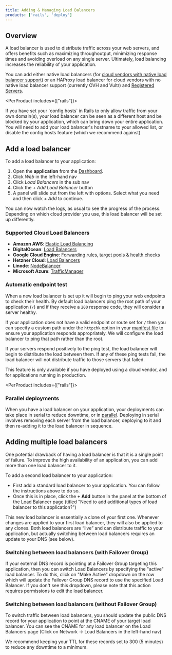 ```yaml
---
title: Adding & Managing Load Balancers
products: ['rails', 'deploy']
---
```


## Overview 

A load balancer is used to distribute traffic across your web servers, and offers benefits such as maximizing throughoutput, minimizing response times and avoiding overload on any single server. Ultimately, load balancing increases the reliability of your application.

You can add either native load balancers (for [cloud vendors with native load balancer support](#supported-cloud-load-balancers)) or an HAProxy load balancer for cloud vendors with no native load balancer support (currently OVH and Vultr) and [Registered Servers](/:product/:version?/servers/registered-servers).

<PerProduct includes={["rails"]}>

<Callout type="warning" title="Check your config.hosts">
If you have set your `config.hosts` in Rails to only allow traffic from your own domain(s), your load balancer can be seen as a different host and be blocked by your application, which can bring down your entire application. You will need to add your load balancer's hostname to your allowed list, or disable the config.hosts feature (which we recommend against)
</Callout>

</PerProduct>

## Add a load balancer

To add a load balancer to your application: 

1. Open the **application** from the [Dashboard](https://app.cloud66.com/dashboard).
2. Click *Web* in the left-hand nav 
3. Click *Load Balancers* in the sub nav
3. Click the *+ Add Load Balancer* button
4. A panel will slide out from the left with options. Select what you need and then click *+ Add* to continue.

You can now watch the logs, as usual to see the progress of the process. Depending on which cloud provider you use, this load balancer will be set up differently.

### Supported Cloud Load Balancers

- **Amazon AWS**: [Elastic Load Balancing](https://aws.amazon.com/elasticloadbalancing/)
- **DigitalOcean**: [Load Balancers](https://docs.digitalocean.com/products/networking/load-balancers/)
- **Google Cloud Engine**: [Forwarding rules, target pools & health checks](https://developers.google.com/compute/docs/load-balancing/)
- **Hetzner Cloud**: [Load Balancers](https://docs.hetzner.com/cloud/load-balancers/overview)
- **Linode**: [NodeBalancer](https://www.linode.com/nodebalancers/)
- **Microsoft Azure**: [TrafficManager](https://docs.microsoft.com/en-us/azure/traffic-manager/)

### Automatic endpoint test

When a new load balancer is set up it will begin to ping your web endpoints to check their health. By default load balancers ping the root path of your application (`/`) and if they receive a `200` response code, they will consider a server healthy.

If your application does not have a valid endpoint or route set for `/` then you can specify a custom path under the `httpchk` option in your [manifest file](/:product/:version?/manifest/_manifest-settings-for-load-balancers) to ensure your application responds appropriately. We will configure the load balancer to ping that path rather than the root.

If your servers respond positively to the ping test, the load balancer will begin to distribute the load between them. If any of these ping tests fail, the load balancer will not distribute traffic to those servers that failed.

<Callout type="info" title="Cloud vendors only">
This feature is only available if you have deployed using a cloud vendor, and for applications running in production.
</Callout>

<PerProduct includes={["rails"]}>
### Parallel deployments

When you have a load balancer on your application, your deployments can take place in serial to reduce downtime, or in [parallel](/:product/:version?/deployment/parallel-deployment). Deploying in serial involves removing each server from the load balancer, deploying to it and then re-adding it to the load balancer in sequence.
</PerProduct>

## Adding multiple load balancers

One potential drawback of having a load balancer is that it is a single point of failure. To improve the high availability of an application, you can add more than one load balancer to it.

To add a second load balancer to your application:

* First add a standard load balancer to your application. You can follow the instructions above to do so. 
* Once this is in place, click the **+ Add** button in the panel at the bottom of the Load Balancer page (titled "Need to add additional types of load balancer to this application?")

This new load balancer is essentially a clone of your first one. Whenever changes are applied to your first load balancer, they will also be applied to any clones. Both load balancers are “live” and can distribute traffic to your application, but actually switching between load balancers requires an update to your DNS (see below).

### Switching between load balancers (with Failover Group)

If your external DNS record is pointing at a Failover Group targeting this application, then you can switch Load Balancers by specifying the "active" load balancer. To do this, click on "Make Active" dropdown on the row which will update the Failover Group DNS record to use the specified Load Balancer. If you don't see this dropdown, please note that this action requires permissions to edit the load balancer.

### Switching between load balancers (without Failover Group)

To switch traffic between load balancers, you should update the public DNS record for your application to point at the CNAME of your target load balancer. You can see the CNAME for any load balancer on the Load Balancers page (Click on Network &rarr; Load Balancers in the left-hand nav)

We recommend keeping your TTL for these records set to 300 (5 minutes) to reduce any downtime to a minimum.



